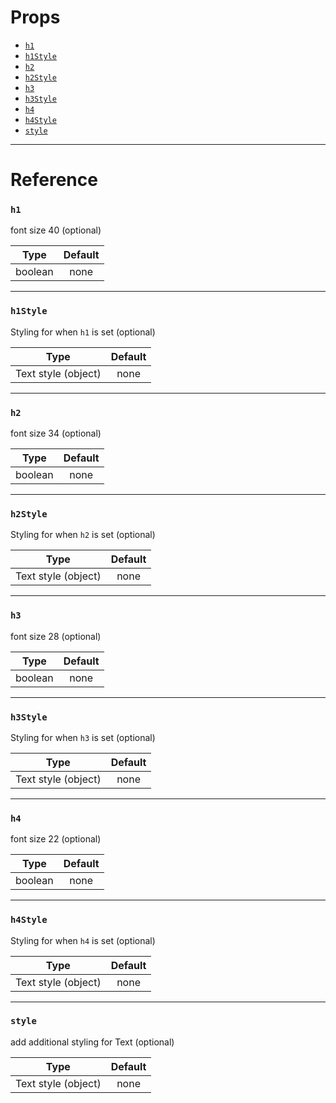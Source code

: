# Props

- [`h1`](#h1)
- [`h1Style`](#h1style)
- [`h2`](#h2)
- [`h2Style`](#h2style)
- [`h3`](#h3)
- [`h3Style`](#h3style)
- [`h4`](#h4)
- [`h4Style`](#h4style)
- [`style`](#style)

---

# Reference

### `h1`

font size 40 (optional)

|  Type   | Default |
| :-----: | :-----: |
| boolean |  none   |

---

### `h1Style`

Styling for when `h1` is set (optional)

|        Type         | Default |
| :-----------------: | :-----: |
| Text style (object) |  none   |

---

### `h2`

font size 34 (optional)

|  Type   | Default |
| :-----: | :-----: |
| boolean |  none   |

---

### `h2Style`

Styling for when `h2` is set (optional)

|        Type         | Default |
| :-----------------: | :-----: |
| Text style (object) |  none   |

---

### `h3`

font size 28 (optional)

|  Type   | Default |
| :-----: | :-----: |
| boolean |  none   |

---

### `h3Style`

Styling for when `h3` is set (optional)

|        Type         | Default |
| :-----------------: | :-----: |
| Text style (object) |  none   |

---

### `h4`

font size 22 (optional)

|  Type   | Default |
| :-----: | :-----: |
| boolean |  none   |

---

### `h4Style`

Styling for when `h4` is set (optional)

|        Type         | Default |
| :-----------------: | :-----: |
| Text style (object) |  none   |

---

### `style`

add additional styling for Text (optional)

|        Type         | Default |
| :-----------------: | :-----: |
| Text style (object) |  none   |
